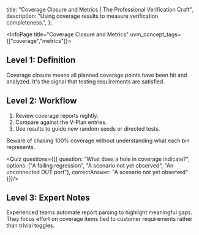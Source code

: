 
  title: "Coverage Closure and Metrics | The Professional Verification Craft",
  description: "Using coverage results to measure verification completeness.",
};

<InfoPage title="Coverage Closure and Metrics" uvm_concept_tags={["coverage","metrics"]}>

## Level 1: Definition

Coverage closure means all planned coverage points have been hit and analyzed. It's the signal that testing requirements are satisfied.

## Level 2: Workflow

1. Review coverage reports nightly.
2. Compare against the V-Plan entries.
3. Use results to guide new random seeds or directed tests.

<Alert type="warning">Beware of chasing 100% coverage without understanding what each bin represents.</Alert>

<Quiz questions={[{
  question: "What does a hole in coverage indicate?",
  options: ["A failing regression", "A scenario not yet observed", "An unconnected DUT port"],
  correctAnswer: "A scenario not yet observed"
}]}/>

## Level 3: Expert Notes

Experienced teams automate report parsing to highlight meaningful gaps. They focus effort on coverage items tied to customer requirements rather than trivial toggles.

</InfoPage>
